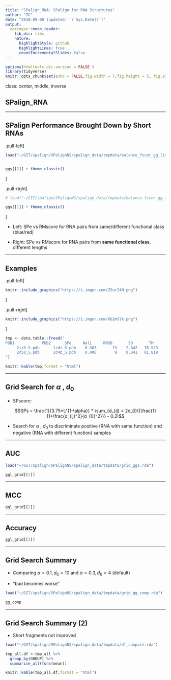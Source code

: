 ```yaml
---
title: "SPalign_RNA: SPalign for RNA Structures"
author: "TC"
date: "2018-09-08 (updated: `r Sys.Date()`)"
output:
  xaringan::moon_reader:
    lib_dir: libs
    nature:
      highlightStyle: github
      highlightLines: true
      countIncrementalSlides: false
---
```



```r
options(htmltools.dir.version = FALSE )
library(tidyverse)
knitr::opts_chunk$set(echo = FALSE,fig.width = 7,fig.height = 5, fig.align = "center")
```

class: center, middle, inverse

## SPalign_RNA

---

## SPalign Performance Brought Down by Short RNAs

.pull-left[
```r


load("~/GIT/spalign/SPalignNS/spalign_data/tmpdata/balance_fscor_gg_list.rda")


ggs[[2]] + theme_classic()

```

]

.pull-right[
```r

# load("~/GIT/spalign/SPalignNS/spalign_data/tmpdata/balance_fscor_gg_list.rda")

ggs[[1]] + theme_classic()

```
]

- Left: SPe vs RMscore for RNA pairs from same/different functional class (blue/red)

- Right: SPe vs RMscore for RNA pairs from **same functional class**, different lengths

---

## Examples

.pull-left[

```r
knitr::include_graphics("https://i.imgur.com/ZSurI4N.png")

```

]


.pull-right[
```r
knitr::include_graphics("https://i.imgur.com/OG2mSlk.png")
```
]


```r
tmp <- data.table::fread("
PDB1            PDB2      SPe     Nali     RMSD       SO       TM      GDT      SEQ 
     2iz9_S.pdb      1zdi_S.pdb    0.383       13    2.842   76.923    0.100    0.615   69.231 
     2c50_S.pdb      2c4z_S.pdb    0.400        9    0.841   81.818    0.315    0.773   45.455 
")

knitr::kable(tmp,format = "html")
```

---

## Grid Search for $\alpha$ , $d_0$

- SPscore:

$$SPs = \frac{1}{3.75*L^{1-\alpha}} * \sum_{d_{ij} < 2d_0}({\frac{1}{1+\frac{d_{ij}^2}{d_{0}^2}}} - 0.2)$$

- Search for $\alpha$ , $d_0$ to discriminate positive (RNA with same function) and negative (RNA with different function) samples

---

## AUC

```r
load("~/GIT/spalign/SPalignNS/spalign_data/tmpdata/grid_ggs.rda")

ggl_grid[[1]]
```

---

## MCC

```r
ggl_grid[[2]]
```


---

## Accuracy

```r
ggl_grid[[3]]
```


---

## Grid Search Summary

- Comparing $\alpha = 0.1, d_0 = 10$ and $\alpha = 0.3, d_0 = 4$ (default)

- "bad becomes worse"

```r
load("~/GIT/spalign/SPalignNS/spalign_data/tmpdata/grid_gg_comp.rda")

gg_comp
```

---

## Grid Search Summary (2)

- Short fragments not improved


```r
load("~/GIT/spalign/SPalignNS/spalign_data/tmpdata/df_compare.rda")

tmp_all.df <-tmp_all %>%
  group_by(GROUP) %>%
  summarise_all(funs(mean)) 

knitr::kable(tmp_all.df,format = "html")
```

